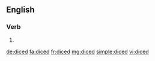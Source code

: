 ==English==

===Verb===
{{head|en|verb form}}

# {{en-past of|dice}}

[[de:diced]]
[[fa:diced]]
[[fr:diced]]
[[mg:diced]]
[[simple:diced]]
[[vi:diced]]